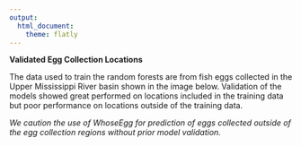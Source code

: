 ```yaml
---
output:
  html_document:
    theme: flatly
---
```


**Validated Egg Collection Locations**

The data used to train the random forests are from fish eggs collected in the Upper Mississippi River basin shown in the image below. Validation of the models showed great performed on locations included in the training data but poor performance on locations outside of the training data. 

*We caution the use of WhoseEgg for prediction of eggs collected outside of the egg collection regions without prior model validation.*